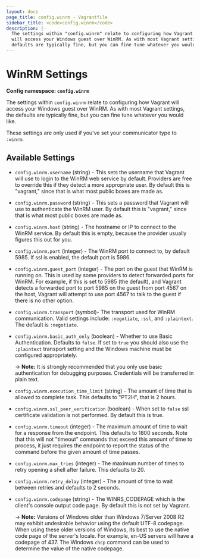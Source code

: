 ```yaml
---
layout: docs
page_title: config.winrm - Vagrantfile
sidebar_title: <code>config.winrm</code>
description: |-
  The settings within "config.winrm" relate to configuring how Vagrant
  will access your Windows guest over WinRM. As with most Vagrant settings, the
  defaults are typically fine, but you can fine tune whatever you would like.
---
```


# WinRM Settings

**Config namespace: `config.winrm`**

The settings within `config.winrm` relate to configuring how Vagrant
will access your Windows guest over WinRM. As with most Vagrant settings, the
defaults are typically fine, but you can fine tune whatever you would like.

These settings are only used if you've set your communicator type to `:winrm`.

## Available Settings

- `config.winrm.username` (string) - This sets the username that Vagrant will use
  to login to the WinRM web service by default. Providers are free to override
  this if they detect a more appropriate user. By default this is "vagrant,"
  since that is what most public boxes are made as.

- `config.winrm.password` (string) - This sets a password that Vagrant will use to
  authenticate the WinRM user. By default this is "vagrant," since that is
  what most public boxes are made as.

- `config.winrm.host` (string) - The hostname or IP to connect to the WinRM service.
  By default this is empty, because the provider usually figures this out for
  you.

- `config.winrm.port` (integer) - The WinRM port to connect to, by default 5985. If ssl
  is enabled, the default port is 5986.

- `config.winrm.guest_port` (integer) - The port on the guest that WinRM is running on.
  This is used by some providers to detect forwarded ports for WinRM. For
  example, if this is set to 5985 (the default), and Vagrant detects a forwarded
  port to port 5985 on the guest from port 4567 on the host, Vagrant will attempt
  to use port 4567 to talk to the guest if there is no other option.

- `config.winrm.transport` (symbol)- The transport used for WinRM communication.
  Valid settings include: `:negotiate`, `:ssl`, and `:plaintext`. The default is `:negotiate`.

- `config.winrm.basic_auth_only` (boolean) - Whether to use Basic Authentication. Defaults
  to `false`. If set to `true` you should also use the `:plaintext` transport setting and
  the Windows machine must be configured appropriately.

  -> **Note:** It is strongly recommended that you only use basic authentication for
  debugging purposes. Credentials will be transferred in plain text.

- `config.winrm.execution_time_limit` (string) - The amount of time that is allowed to
  complete task. This defaults to "PT2H", that is 2 hours.

- `config.winrm.ssl_peer_verification` (boolean) - When set to `false` ssl certificate
  validation is not performed. By default this is true.

- `config.winrm.timeout` (integer) - The maximum amount of time to wait for a response
  from the endpoint. This defaults to 1800 seconds. Note that this will not "timeout"
  commands that exceed this amount of time to process, it just requires the endpoint to
  report the status of the command before the given amount of time passes.

- `config.winrm.max_tries` (integer) - The maximum number of times to retry opening
  a shell after failure. This defaults to 20.

- `config.winrm.retry_delay` (integer) - The amount of time to wait between retries and
  defaults to 2 seconds.

- `config.winrm.codepage` (string) - The WINRS_CODEPAGE which is the client's console
  output code page. By default this is not set by Vagrant.

  -> **Note:** Versions of Windows older than Windows 7/Server 2008 R2 may exhibit
  undesirable behavior using the default UTF-8 codepage. When using these older
  versions of Windows, its best to use the native code page of the server's locale.
  For example, en-US servers will have a codepage of 437. The Windows `chcp` command
  can be used to determine the value of the native codepage.
